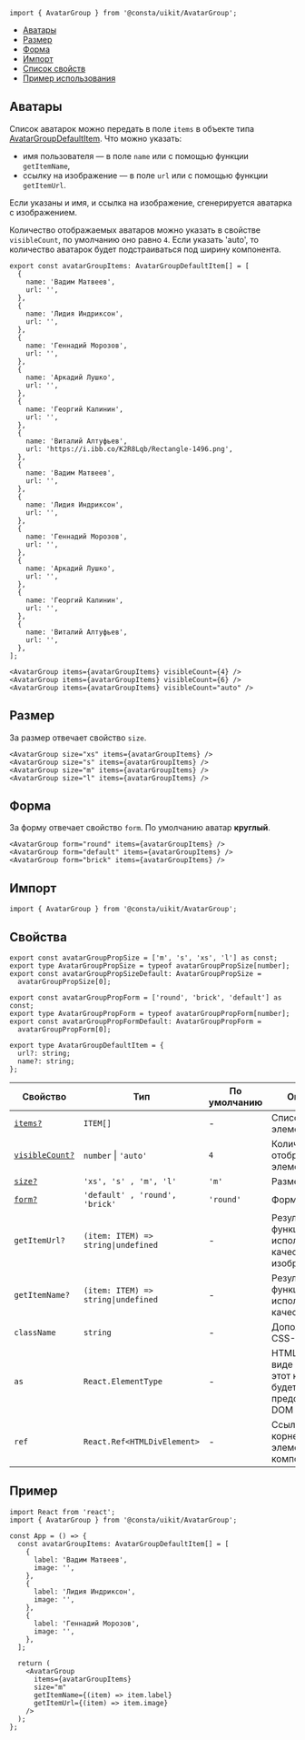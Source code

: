 

```tsx
import { AvatarGroup } from '@consta/uikit/AvatarGroup';
```

<MdxMenu>

- [Аватары](#аватары)
- [Размер](#размер)
- [Форма](#форма)
- [Импорт](#импорт)
- [Список свойств](#свойства)
- [Пример использования](#пример)

</MdxMenu>

## Аватары

Список аватарок можно передать в поле `items` в объекте типа [AvatarGroupDefaultItem](#свойства). Что можно указать:

- имя пользователя — в поле `name` или с помощью функции `getItemName`,
- ссылку на изображение — в поле `url` или с помощью функции `getItemUrl`.

Если указаны и имя, и ссылка на изображение, сгенерируется аватарка с изображением.

Количество отображаемых аватаров можно указать в свойстве `visibleCount`,
по умолчанию оно равно `4`.
Если указать 'auto', то количество аватарок будет подстраиваться под ширину компонента.

```tsx
export const avatarGroupItems: AvatarGroupDefaultItem[] = [
  {
    name: 'Вадим Матвеев',
    url: '',
  },
  {
    name: 'Лидия Индриксон',
    url: '',
  },
  {
    name: 'Геннадий Морозов',
    url: '',
  },
  {
    name: 'Аркадий Лушко',
    url: '',
  },
  {
    name: 'Георгий Калинин',
    url: '',
  },
  {
    name: 'Виталий Алтуфьев',
    url: 'https://i.ibb.co/K2R8Lqb/Rectangle-1496.png',
  },
  {
    name: 'Вадим Матвеев',
    url: '',
  },
  {
    name: 'Лидия Индриксон',
    url: '',
  },
  {
    name: 'Геннадий Морозов',
    url: '',
  },
  {
    name: 'Аркадий Лушко',
    url: '',
  },
  {
    name: 'Георгий Калинин',
    url: '',
  },
  {
    name: 'Виталий Алтуфьев',
    url: '',
  },
];

<AvatarGroup items={avatarGroupItems} visibleCount={4} />
<AvatarGroup items={avatarGroupItems} visibleCount={6} />
<AvatarGroup items={avatarGroupItems} visibleCount="auto" />
```

<AvatarGroupExampleCount />

## Размер

За размер отвечает свойство `size`.

```tsx
<AvatarGroup size="xs" items={avatarGroupItems} />
<AvatarGroup size="s" items={avatarGroupItems} />
<AvatarGroup size="m" items={avatarGroupItems} />
<AvatarGroup size="l" items={avatarGroupItems} />
```

<AvatarGroupExampleSize />

## Форма

За форму отвечает свойство `form`. По умолчанию аватар **круглый**.

```tsx
<AvatarGroup form="round" items={avatarGroupItems} />
<AvatarGroup form="default" items={avatarGroupItems} />
<AvatarGroup form="brick" items={avatarGroupItems} />
```

<AvatarGroupExampleForm />

## Импорт

```tsx
import { AvatarGroup } from '@consta/uikit/AvatarGroup';
```

## Свойства

```tsx
export const avatarGroupPropSize = ['m', 's', 'xs', 'l'] as const;
export type AvatarGroupPropSize = typeof avatarGroupPropSize[number];
export const avatarGroupPropSizeDefault: AvatarGroupPropSize =
  avatarGroupPropSize[0];

export const avatarGroupPropForm = ['round', 'brick', 'default'] as const;
export type AvatarGroupPropForm = typeof avatarGroupPropForm[number];
export const avatarGroupPropFormDefault: AvatarGroupPropForm =
  avatarGroupPropForm[0];

export type AvatarGroupDefaultItem = {
  url?: string;
  name?: string;
};
```

| Свойство                    | Тип                                                    | По умолчанию | Описание                                                         |
| --------------------------- | ------------------------------------------------------ | ------------ | ---------------------------------------------------------------- |
| [`items?`](#аватары)        | `ITEM[]`                                               | -            | Список элементов                                                 |
| [`visibleCount?`](#аватары) | `number` &#124; `'auto'`                               | `4`          | Количество отображаемых элементов                                |
| [`size?`](#размер)          | `'xs', 's' , 'm', 'l'`                                 | `'m'`        | Размер аватара                                                   |
| [`form?`](#форма)           | `'default' , 'round', 'brick'`                         | `'round'`    | Форма аватара                                                    |
| `getItemUrl?`               | `(item: ITEM) => string`<code>&#124;</code>`undefined` | -            | Результат функции используется в качестве изображения            |
| `getItemName?`              | `(item: ITEM) => string`<code>&#124;</code>`undefined` | -            | Результат функции используется в качестве имени                  |
| `className`                 | `string`                                               | -            | Дополнительный CSS-класс                                         |
| `as`                        | `React.ElementType`                                    | -            | HTML-тег, в виде которого этот компонент будет представлен в DOM |
| `ref`                       | `React.Ref<HTMLDivElement>`                            | -            | Ссылка на корневой DOM-элемент этого компонента                  |

## Пример

```tsx
import React from 'react';
import { AvatarGroup } from '@consta/uikit/AvatarGroup';

const App = () => {
  const avatarGroupItems: AvatarGroupDefaultItem[] = [
    {
      label: 'Вадим Матвеев',
      image: '',
    },
    {
      label: 'Лидия Индриксон',
      image: '',
    },
    {
      label: 'Геннадий Морозов',
      image: '',
    },
  ];

  return (
    <AvatarGroup
      items={avatarGroupItems}
      size="m"
      getItemName={(item) => item.label}
      getItemUrl={(item) => item.image}
    />
  );
};
```
